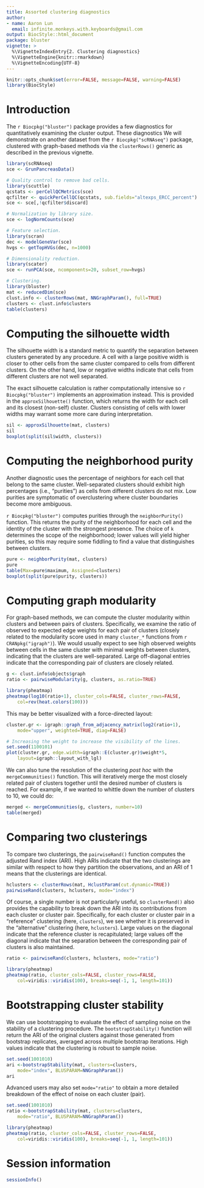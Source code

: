 ```yaml
---
title: Assorted clustering diagnostics
author: 
- name: Aaron Lun
  email: infinite.monkeys.with.keyboards@gmail.com
output: BiocStyle::html_document
package: bluster
vignette: >
  %\VignetteIndexEntry{2. Clustering diagnostics}
  %\VignetteEngine{knitr::rmarkdown}
  %\VignetteEncoding{UTF-8}    
---
```


```r
knitr::opts_chunk$set(error=FALSE, message=FALSE, warning=FALSE)
library(BiocStyle)
```

# Introduction 

The `r Biocpkg("bluster")` package provides a few diagnostics for quantitatively examining the cluster output.
These diagnostics 
We will demonstrate on another dataset from the `r Biocpkg("scRNAseq")` package,
clustered with graph-based methods via the `clusterRows()` generic as described in the previous vignette.

```r
library(scRNAseq)
sce <- GrunPancreasData()

# Quality control to remove bad cells.
library(scuttle)
qcstats <- perCellQCMetrics(sce)
qcfilter <- quickPerCellQC(qcstats, sub.fields="altexps_ERCC_percent")
sce <- sce[,!qcfilter$discard]

# Normalization by library size.
sce <- logNormCounts(sce)

# Feature selection.
library(scran)
dec <- modelGeneVar(sce)
hvgs <- getTopHVGs(dec, n=1000)

# Dimensionality reduction.
library(scater)
sce <- runPCA(sce, ncomponents=20, subset_row=hvgs)

# Clustering.
library(bluster)
mat <- reducedDim(sce)
clust.info <- clusterRows(mat, NNGraphParam(), full=TRUE)
clusters <- clust.info$clusters
table(clusters)
```

# Computing the silhouette width

The silhouette width is a standard metric to quantify the separation between clusters generated by any procedure.
A cell with a large positive width is closer to other cells from the same cluster compared to cells from different clusters.
On the other hand, low or negative widths indicate that cells from different clusters are not well separated.

The exact silhouette calculation is rather computationally intensive so `r Biocpkg("bluster")` implements an approximation instead.
This is provided in the `approxSilhouette()` function, which returns the width for each cell and its closest (non-self) cluster.
Clusters consisting of cells with lower widths may warrant some more care during interpretation.

```r
sil <- approxSilhouette(mat, clusters)
sil
boxplot(split(sil$width, clusters))
```

# Computing the neighborhood purity

Another diagnostic uses the percentage of neighbors for each cell that belong to the same cluster.
Well-separated clusters should exhibit high percentages (i.e., "purities") as cells from different clusters do not mix.
Low purities are symptomatic of overclustering where cluster boundaries become more ambiguous.

`r Biocpkg("bluster")` computes purities through the `neighborPurity()` function.
This returns the purity of the neighborhood for each cell and the identity of the cluster with the strongest presence.
The choice of `k` determines the scope of the neighborhood; 
lower values will yield higher purities, so this may require some fiddling to find a value that distinguishes between clusters.

```r
pure <- neighborPurity(mat, clusters)
pure
table(Max=pure$maximum, Assigned=clusters)
boxplot(split(pure$purity, clusters))
```

# Computing graph modularity

For graph-based methods, we can compute the cluster modularity within clusters and between pairs of clusters.
Specifically, we examine the ratio of observed to expected edge weights for each pair of clusters (closely related to the modularity score used in many `cluster_*`  functions from `r CRANpkg("igraph")`).
We would usually expect to see high observed weights between cells in the same cluster with minimal weights between clusters, indicating that the clusters are well-separated.
Large off-diagonal entries indicate that the corresponding pair of clusters are closely related.

```r
g <- clust.info$objects$graph
ratio <- pairwiseModularity(g, clusters, as.ratio=TRUE)

library(pheatmap)
pheatmap(log10(ratio+1), cluster_cols=FALSE, cluster_rows=FALSE,
    col=rev(heat.colors(100)))
```

This may be better visualized with a force-directed layout: 

```r
cluster.gr <- igraph::graph_from_adjacency_matrix(log2(ratio+1), 
    mode="upper", weighted=TRUE, diag=FALSE)

# Increasing the weight to increase the visibility of the lines.
set.seed(1100101)
plot(cluster.gr, edge.width=igraph::E(cluster.gr)$weight*5,
    layout=igraph::layout_with_lgl)
```

We can also tune the resolution of the clustering _post hoc_ with the `mergeCommunities()` function.
This will iteratively merge the most closely related pair of clusters together until the desired number of clusters is reached.
For example, if we wanted to whittle down the number of clusters to 10, we could do:

```r
merged <- mergeCommunities(g, clusters, number=10)
table(merged)
```

# Comparing two clusterings

To compare two clusterings, the `pairwiseRand()` function computes the adjusted Rand index (ARI).
High ARIs indicate that the two clusterings are similar with respect to how they partition the observations,
and an ARI of 1 means that the clusterings are identical.

```r
hclusters <- clusterRows(mat, HclustParam(cut.dynamic=TRUE))
pairwiseRand(clusters, hclusters, mode="index")
```

Of course, a single number is not particularly useful, 
so `clusterRand()` also provides the capability to break down the ARI into its contributions from each cluster or cluster pair.
Specifically, for each cluster or cluster pair in a "reference" clustering (here, `clusters`),
we see whether it is preserved in the "alternative" clustering (here, `hclusters`).
Large values on the diagonal indicate that the reference cluster is recapitulated;
large values off the diagonal indicate that the separation between the corresponding pair of clusters is also maintained.

```r
ratio <- pairwiseRand(clusters, hclusters, mode="ratio")

library(pheatmap)
pheatmap(ratio, cluster_cols=FALSE, cluster_rows=FALSE,
    col=viridis::viridis(100), breaks=seq(-1, 1, length=101))
```

# Bootstrapping cluster stability

We can use bootstrapping to evaluate the effect of sampling noise on the stability of a clustering procedure.
The `bootstrapStability()` function will return the ARI of the original clusters against those generated from bootstrap replicates,
averaged across multiple bootstrap iterations.
High values indicate that the clustering is robust to sample noise.

```r
set.seed(1001010)
ari <-bootstrapStability(mat, clusters=clusters, 
    mode="index", BLUSPARAM=NNGraphParam())
ari
```

Advanced users may also set `mode="ratio"` to obtain a more detailed breakdown of the effect of noise on each cluster (pair).

```r
set.seed(1001010)
ratio <-bootstrapStability(mat, clusters=clusters,
    mode="ratio", BLUSPARAM=NNGraphParam())

library(pheatmap)
pheatmap(ratio, cluster_cols=FALSE, cluster_rows=FALSE,
    col=viridis::viridis(100), breaks=seq(-1, 1, length=101))
```


# Session information

```r
sessionInfo()
```
